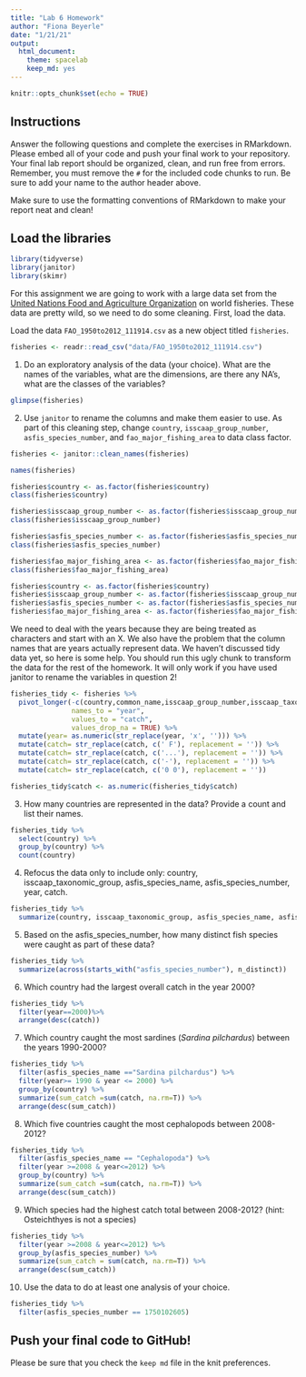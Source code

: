 ```yaml
---
title: "Lab 6 Homework"
author: "Fiona Beyerle"
date: "1/21/21"
output:
  html_document: 
    theme: spacelab
    keep_md: yes
---
```


```r
knitr::opts_chunk$set(echo = TRUE)
```

## Instructions
Answer the following questions and complete the exercises in RMarkdown. Please embed all of your code and push your final work to your repository. Your final lab report should be organized, clean, and run free from errors. Remember, you must remove the `#` for the included code chunks to run. Be sure to add your name to the author header above.  

Make sure to use the formatting conventions of RMarkdown to make your report neat and clean!  

## Load the libraries
```r
library(tidyverse)
library(janitor)
library(skimr)
```

For this assignment we are going to work with a large data set from the [United Nations Food and Agriculture Organization](http://www.fao.org/about/en/) on world fisheries. These data are pretty wild, so we need to do some cleaning. First, load the data.  

Load the data `FAO_1950to2012_111914.csv` as a new object titled `fisheries`.
```r
fisheries <- readr::read_csv("data/FAO_1950to2012_111914.csv")
```

1. Do an exploratory analysis of the data (your choice). What are the names of the variables, what are the dimensions, are there any NA's, what are the classes of the variables?  
```r
glimpse(fisheries)
```

2. Use `janitor` to rename the columns and make them easier to use. As part of this cleaning step, change `country`, `isscaap_group_number`, `asfis_species_number`, and `fao_major_fishing_area` to data class factor. 
```r
fisheries <- janitor::clean_names(fisheries)
```

```r
names(fisheries)
```

```r
fisheries$country <- as.factor(fisheries$country)
class(fisheries$country)
```

```r
fisheries$isscaap_group_number <- as.factor(fisheries$isscaap_group_number)
class(fisheries$isscaap_group_number)
```

```r
fisheries$asfis_species_number <- as.factor(fisheries$asfis_species_number)
class(fisheries$asfis_species_number)
```

```r
fisheries$fao_major_fishing_area <- as.factor(fisheries$fao_major_fishing_area)
class(fisheries$fao_major_fishing_area)
```

```r
fisheries$country <- as.factor(fisheries$country)
fisheries$isscaap_group_number <- as.factor(fisheries$isscaap_group_number)
fisheries$asfis_species_number <- as.factor(fisheries$asfis_species_number)
fisheries$fao_major_fishing_area <- as.factor(fisheries$fao_major_fishing_area)
```

We need to deal with the years because they are being treated as characters and start with an X. We also have the problem that the column names that are years actually represent data. We haven't discussed tidy data yet, so here is some help. You should run this ugly chunk to transform the data for the rest of the homework. It will only work if you have used janitor to rename the variables in question 2!
```r
fisheries_tidy <- fisheries %>% 
  pivot_longer(-c(country,common_name,isscaap_group_number,isscaap_taxonomic_group,asfis_species_number,asfis_species_name,fao_major_fishing_area,measure),
               names_to = "year",
               values_to = "catch",
               values_drop_na = TRUE) %>% 
  mutate(year= as.numeric(str_replace(year, 'x', ''))) %>% 
  mutate(catch= str_replace(catch, c(' F'), replacement = '')) %>% 
  mutate(catch= str_replace(catch, c('...'), replacement = '')) %>% 
  mutate(catch= str_replace(catch, c('-'), replacement = '')) %>% 
  mutate(catch= str_replace(catch, c('0 0'), replacement = ''))

fisheries_tidy$catch <- as.numeric(fisheries_tidy$catch)
```

3. How many countries are represented in the data? Provide a count and list their names.
```r
fisheries_tidy %>%
  select(country) %>%
  group_by(country) %>%
  count(country)
```

4. Refocus the data only to include only: country, isscaap_taxonomic_group, asfis_species_name, asfis_species_number, year, catch.
```r
fisheries_tidy %>%
  summarize(country, isscaap_taxonomic_group, asfis_species_name, asfis_species_number, year, catch)
```

5. Based on the asfis_species_number, how many distinct fish species were caught as part of these data?
```r
fisheries_tidy %>%
  summarize(across(starts_with("asfis_species_number"), n_distinct))
```

6. Which country had the largest overall catch in the year 2000?
```r
fisheries_tidy %>%
  filter(year==2000)%>%
  arrange(desc(catch))
```

7. Which country caught the most sardines (_Sardina pilchardus_) between the years 1990-2000?
```r
fisheries_tidy %>%
  filter(asfis_species_name =="Sardina pilchardus") %>%
  filter(year>= 1990 & year <= 2000) %>%
  group_by(country) %>%
  summarize(sum_catch =sum(catch, na.rm=T)) %>%
  arrange(desc(sum_catch))
```

8. Which five countries caught the most cephalopods between 2008-2012?
```r
fisheries_tidy %>%
  filter(asfis_species_name == "Cephalopoda") %>%
  filter(year >=2008 & year<=2012) %>%
  group_by(country) %>%
  summarize(sum_catch =sum(catch, na.rm=T)) %>%
  arrange(desc(sum_catch))
```

9. Which species had the highest catch total between 2008-2012? (hint: Osteichthyes is not a species)
```r
fisheries_tidy %>%
  filter(year >=2008 & year<=2012) %>%
  group_by(asfis_species_number) %>%
  summarize(sum_catch = sum(catch, na.rm=T)) %>%
  arrange(desc(sum_catch))
```

10. Use the data to do at least one analysis of your choice.
```r
fisheries_tidy %>%
  filter(asfis_species_number == 1750102605)
```

## Push your final code to GitHub!
Please be sure that you check the `keep md` file in the knit preferences.   